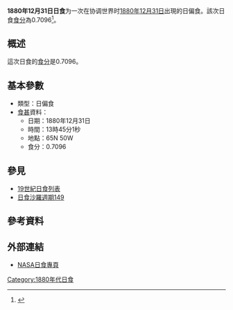 {{Infobox Solar eclipse
| Year        = 1880
| Month       = 12
| Day         = 31
| Type        = 日偏食
| Image       = SE1880Dec31P.gif
| Image size  = 200px
| Image intro = 1880年12月31日日偏食路徑圖
  <!--   日食資料   -->
| Gamma       = 1.1591
| Mag         = 0.7096
| Saros       = [[日食沙羅週期149|149]]
| Saros total = 
| Saros seq   = 
  <!--     食甚     -->
| Duration    = 
| Location    = 
| Coords      = 
| Width       = 
  <!--   開始時間   -->
| Partial     = 
| Start type  = 
| Centre      = 
| Greatest    = 13:45:01
  <!--     倒數     -->
| hour        = 13
| minute      = 45
| second      = 01
| Duration_s  = 
}}
'''1880年12月31日日食'''为一次在协调世界时[[1880年|1880年]][[12月31日|12月31日]]出現的日偏食。該次日食[[食分|食分]]為0.7096<ref name="nasa_catalog_list">{{cite web |url=http://eclipse.gsfc.nasa.gov/SEcat5/SE1801-1900.html |title=Catalog of Solar Eclipses: 1801 to 1900 |language=en |publisher=[[NASA|NASA]] |accessdate=2009-07-26 |archiveurl=https://web.archive.org/web/20150112204733/http://eclipse.gsfc.nasa.gov/SEcat5/SE1801-1900.html |archivedate=2015-01-12 |deadurl=no }}</ref>。

== 概述 ==
這次日食的[[食分|食分]]是0.7096。

== 基本參數 ==
{{NoteUTC}}
* 類型：日偏食
*[[食甚|食甚]]資料：
** 日期：1880年12月31日
** 時間：13時45分1秒 
** 地點：65N 50W
** 食分：0.7096

== 參見 ==
{{日食主題}}
* [[19世紀日食列表|19世紀日食列表]]
* [[日食沙羅週期149|日食沙羅週期149]]

== 參考資料 ==
{{reflist}}

== 外部連結 ==
* [http://eclipse.gsfc.nasa.gov/solar.html NASA日食專頁]{{Wayback|url=http://eclipse.gsfc.nasa.gov/solar.html |date=20190108200537 }}{{en icon}}

{{日食}}

[[Category:1880年代日食|Category:1880年代日食]]


{{Eclipse-stub}}
